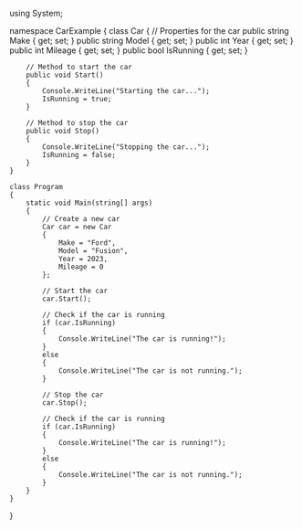 using System;

namespace CarExample
{
    class Car
    {
        // Properties for the car
        public string Make { get; set; }
        public string Model { get; set; }
        public int Year { get; set; }
        public int Mileage { get; set; }
        public bool IsRunning { get; set; }

        // Method to start the car
        public void Start()
        {
            Console.WriteLine("Starting the car...");
            IsRunning = true;
        }

        // Method to stop the car
        public void Stop()
        {
            Console.WriteLine("Stopping the car...");
            IsRunning = false;
        }
    }

    class Program
    {
        static void Main(string[] args)
        {
            // Create a new car
            Car car = new Car
            {
                Make = "Ford",
                Model = "Fusion",
                Year = 2023,
                Mileage = 0
            };

            // Start the car
            car.Start();

            // Check if the car is running
            if (car.IsRunning)
            {
                Console.WriteLine("The car is running!");
            }
            else
            {
                Console.WriteLine("The car is not running.");
            }

            // Stop the car
            car.Stop();

            // Check if the car is running
            if (car.IsRunning)
            {
                Console.WriteLine("The car is running!");
            }
            else
            {
                Console.WriteLine("The car is not running.");
            }
        }
    }
}